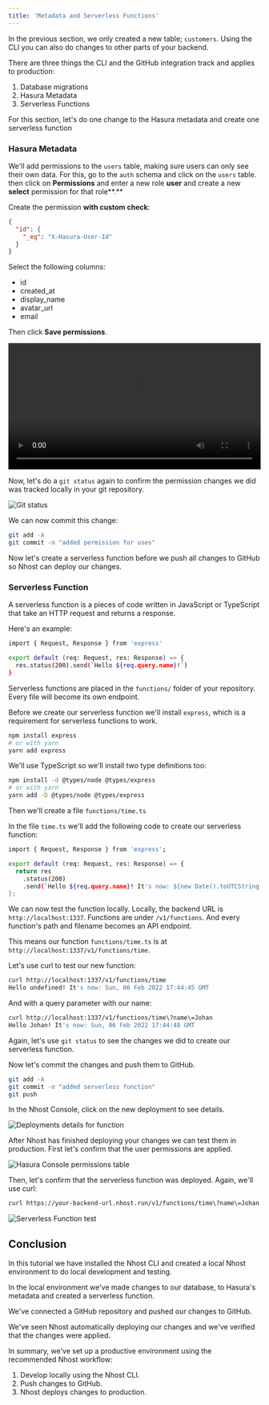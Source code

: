 ```yaml
---
title: 'Metadata and Serverless Functions'
---
```


In the previous section, we only created a new table; `customers`. Using the CLI you can also do changes to other parts of your backend.

There are three things the CLI and the GitHub integration track and applies to production:

1. Database migrations
2. Hasura Metadata
3. Serverless Functions

For this section, let's do one change to the Hasura metadata and create one serverless function

### Hasura Metadata

We'll add permissions to the `users` table, making sure users can only see their own data. For this, go to the `auth` schema and click on the `users` table. then click on **Permissions** and enter a new role **user** and create a new **select** permission for that role**.**

Create the permission **with custom check**:

```json
{
  "id": {
    "_eq": "X-Hasura-User-Id"
  }
}
```

Select the following columns:

- id
- created_at
- display_name
- avatar_url
- email

Then click **Save permissions**.

<video
  src="/videos/cli-workflow/hasura-user-permissions.mp4"
  width="100%"
  controls
/>

Now, let's do a `git status` again to confirm the permission changes we did was tracked locally in your git repository.

![Git status](/img/cli-workflow/git-status.png)

We can now commit this change:

```bash
git add -A
git commit -m "added permission for uses"
```

Now let's create a serverless function before we push all changes to GitHub so Nhost can deploy our changes.

### Serverless Function

A serverless function is a pieces of code written in JavaScript or TypeScript that take an HTTP request and returns a response.

Here's an example:

```bash
import { Request, Response } from 'express'

export default (req: Request, res: Response) => {
  res.status(200).send(`Hello ${req.query.name}!`)
}
```

Serverless functions are placed in the `functions/` folder of your repository. Every file will become its own endpoint.

Before we create our serverless function we'll install `express`, which is a requirement for serverless functions to work.

```bash
npm install express
# or with yarn
yarn add express
```

We'll use TypeScript so we'll install two type definitions too:

```bash
npm install -d @types/node @types/express
# or with yarn
yarn add -D @types/node @types/express
```

Then we'll create a file `functions/time.ts`

In the file `time.ts` we'll add the following code to create our serverless function:

```bash
import { Request, Response } from 'express';

export default (req: Request, res: Response) => {
  return res
    .status(200)
    .send(`Hello ${req.query.name}! It's now: ${new Date().toUTCString()}`);
};
```

We can now test the function locally. Locally, the backend URL is `http://localhost:1337`. Functions are under `/v1/functions`. And every function's path and filename becomes an API endpoint.

This means our function `functions/time.ts` is at `http://localhost:1337/v1/functions/time`.

Let's use curl to test our new function:

```bash
curl http://localhost:1337/v1/functions/time
Hello undefined! It's now: Sun, 06 Feb 2022 17:44:45 GMT
```

And with a query parameter with our name:

```bash
curl http://localhost:1337/v1/functions/time\?name\=Johan
Hello Johan! It's now: Sun, 06 Feb 2022 17:44:48 GMT
```

Again, let's use `git status` to see the changes we did to create our serverless function.

Now let's commit the changes and push them to GitHub.

```bash
git add -A
git commit -m "added serverless function"
git push
```

In the Nhost Console, click on the new deployment to see details.

![Deployments details for function](/img/cli-workflow/details-for-function.png)

After Nhost has finished deploying your changes we can test them in production. First let's confirm that the user permissions are applied.

![Hasura Console permissions table](/img/cli-workflow/hasura-permissions-table.png)

Then, let's confirm that the serverless function was deployed. Again, we'll use curl:

```bash
curl https://your-backend-url.nhost.run/v1/functions/time\?name\=Johan
```

![Serverless Function test](/img/cli-workflow/function-test.png)

## Conclusion

In this tutorial we have installed the Nhost CLI and created a local Nhost environment to do local development and testing.

In the local environment we've made changes to our database, to Hasura's metadata and created a serverless function.

We've connected a GitHub repository and pushed our changes to GitHub.

We've seen Nhost automatically deploying our changes and we've verified that the changes were applied.

In summary, we've set up a productive environment using the recommended Nhost workflow:

1. Develop locally using the Nhost CLI.
2. Push changes to GitHub.
3. Nhost deploys changes to production.
